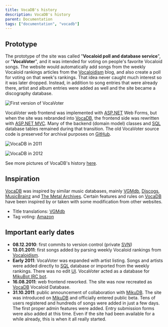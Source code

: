 ---
title: VocaDB's history
description: VocaDB's history
parent: Documentation
tags: ["documentation", "vocadb"]
---

## Prototype
The prototype of the site was called "**Vocaloid poll and database service**", or "**VocaVoter**", and it was intended for voting on people's favorite Vocaloid songs. The website would automatically add songs from the weekly Vocaloid rankings articles from the [Vocaloidism](https://vocaloidism.com/) blog, and also create a poll for voting on that week's rankings. That idea never caught much interest so it was later dropped. Instead, in addition to song entries that were already there, artist and album entries were added as well and the site became a discography database.

![First version of VocaVoter](public/images/vocadb_history/VocaVoter_2012.png)

VocaVoter web frontend was implemented with [ASP.NET](https://en.wikipedia.org/wiki/ASP.NET) Web Forms, but when the site was rebranded into [VocaDB](https://vocadb.net/), the frontend side was rewritten with [ASP.NET MVC](https://en.wikipedia.org/wiki/ASP.NET_MVC). Many of the backend (domain model) classes and [SQL](https://en.wikipedia.org/wiki/SQL) database tables remained during that transition. The old VocaVoter source code is preserved for archival purposes on [GitHub](https://github.com/VocaDB/VocaVoter).

![VocaDB in 2011](public/images/vocadb_history/VocaDB_2011.png)

![VocaDB in 2012](public/images/vocadb_history/VocaDB_2012.png)

See more pictures of VocaDB's history [here](/docs/documentation/vocadbs-history-in-pictures).

## Inspiration
[VocaDB](https://vocadb.net/) was inspired by similar music databases, mainly [VGMdb](https://vgmdb.net/), [Discogs](https://www.discogs.com/), [MusicBrainz](https://musicbrainz.org/) and [The Metal Archives](https://www.metal-archives.com/). Certain features and rules on [VocaDB](https://vocadb.net/) have been inspired by or taken with some modification from other websites.

* Title translations: [VGMdb](https://vgmdb.net/)
* Tag voting: [Amazon](https://www.amazon.com/)

## Important early dates
* **08.12.2010**: first commits to version control (private [SVN](https://en.wikipedia.org/wiki/Apache_Subversion))
* **13.01.2011**: first songs added by parsing weekly Vocaloid rankings from [Vocaloidism](https://vocaloidism.com/).
* **Early 2011**: VocaVoter was expanded with artist listing. Songs and artists were added directly to [SQL](https://en.wikipedia.org/wiki/SQL) database or imported from the weekly rankings. There was no edit [UI](https://en.wikipedia.org/wiki/User_interface). VocaVoter acted as a database for [MikuBot IRC bot](https://github.com/VocaDB/mikubot).
* **16.08.2011**: web frontend reworked. The site was now recreated as [VocaDB](https://vocadb.net/) Vocaloid Database.
* **31.10.2011**: public announcement of collaboration with [MikuDB](http://mikudb.moe/). The site was introduced on [MikuDB](http://mikudb.moe/) and officially entered public beta. Tens of users registered and hundreds of songs were added in just a few days. The first proper admin features were added. Entry submission forms were also added at this time. Even if the site had been available for a while already, this is when it all really started.